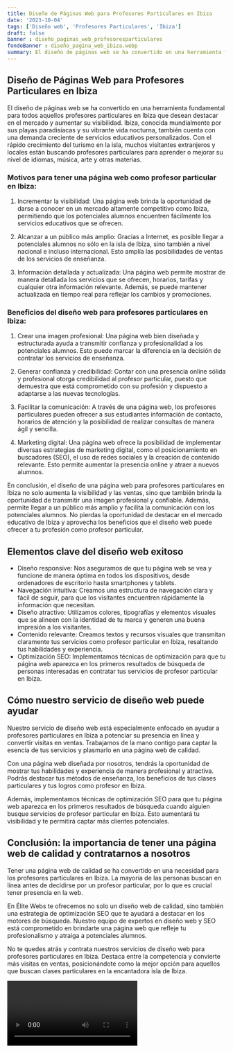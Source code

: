 ```yaml
---
title: Diseño de Páginas Web para Profesores Particulares en Ibiza
date: '2023-10-04'
tags: ['Diseño web', 'Profesores Particulares', 'Ibiza']
draft: false
banner : diseño_paginas_web_profesoresparticulares
fondoBanner : diseño_pagina_web_ibiza.webp
summary: El diseño de páginas web se ha convertido en una herramienta fundamental para todos aquellos profesores particulares en Ibiza que desean destacar en el mercado y aumentar su visibilidad. Ibiza, conocida mundialmente por sus playas paradisíacas y su vibrante vida nocturna, también cuenta con una demanda creciente de servicios educativos personalizados. Con el rápido crecimiento del turismo en la isla, muchos visitantes extranjeros y locales están buscando profesores particulares para aprender o mejorar su nivel de idiomas, música, arte y otras materias.
---
```


## Diseño de Páginas Web para Profesores Particulares en Ibiza

El diseño de páginas web se ha convertido en una herramienta fundamental para todos aquellos profesores particulares en Ibiza que desean destacar en el mercado y aumentar su visibilidad. Ibiza, conocida mundialmente por sus playas paradisíacas y su vibrante vida nocturna, también cuenta con una demanda creciente de servicios educativos personalizados. Con el rápido crecimiento del turismo en la isla, muchos visitantes extranjeros y locales están buscando profesores particulares para aprender o mejorar su nivel de idiomas, música, arte y otras materias.

### Motivos para tener una página web como profesor particular en Ibiza:

1. Incrementar la visibilidad: Una página web brinda la oportunidad de darse a conocer en un mercado altamente competitivo como Ibiza, permitiendo que los potenciales alumnos encuentren fácilmente los servicios educativos que se ofrecen.

2. Alcanzar a un público más amplio: Gracias a Internet, es posible llegar a potenciales alumnos no sólo en la isla de Ibiza, sino también a nivel nacional e incluso internacional. Esto amplía las posibilidades de ventas de los servicios de enseñanza.

3. Información detallada y actualizada: Una página web permite mostrar de manera detallada los servicios que se ofrecen, horarios, tarifas y cualquier otra información relevante. Además, se puede mantener actualizada en tiempo real para reflejar los cambios y promociones.

### Beneficios del diseño web para profesores particulares en Ibiza:

1. Crear una imagen profesional: Una página web bien diseñada y estructurada ayuda a transmitir confianza y profesionalidad a los potenciales alumnos. Esto puede marcar la diferencia en la decisión de contratar los servicios de enseñanza.

2. Generar confianza y credibilidad: Contar con una presencia online sólida y profesional otorga credibilidad al profesor particular, puesto que demuestra que está comprometido con su profesión y dispuesto a adaptarse a las nuevas tecnologías.

3. Facilitar la comunicación: A través de una página web, los profesores particulares pueden ofrecer a sus estudiantes información de contacto, horarios de atención y la posibilidad de realizar consultas de manera ágil y sencilla.

4. Marketing digital: Una página web ofrece la posibilidad de implementar diversas estrategias de marketing digital, como el posicionamiento en buscadores (SEO), el uso de redes sociales y la creación de contenido relevante. Esto permite aumentar la presencia online y atraer a nuevos alumnos.

En conclusión, el diseño de una página web para profesores particulares en Ibiza no solo aumenta la visibilidad y las ventas, sino que también brinda la oportunidad de transmitir una imagen profesional y confiable. Además, permite llegar a un público más amplio y facilita la comunicación con los potenciales alumnos. No pierdas la oportunidad de destacar en el mercado educativo de Ibiza y aprovecha los beneficios que el diseño web puede ofrecer a tu profesión como profesor particular.

<GifSeo />

<Cta />

## Elementos clave del diseño web exitoso

- Diseño responsive: Nos aseguramos de que tu página web se vea y funcione de manera óptima en todos los dispositivos, desde ordenadores de escritorio hasta smartphones y tablets.
- Navegación intuitiva: Creamos una estructura de navegación clara y fácil de seguir, para que los visitantes encuentren rápidamente la información que necesitan.
- Diseño atractivo: Utilizamos colores, tipografías y elementos visuales que se alineen con la identidad de tu marca y generen una buena impresión a los visitantes.
- Contenido relevante: Creamos textos y recursos visuales que transmitan claramente tus servicios como profesor particular en Ibiza, resaltando tus habilidades y experiencia.
- Optimización SEO: Implementamos técnicas de optimización para que tu página web aparezca en los primeros resultados de búsqueda de personas interesadas en contratar tus servicios de profesor particular en Ibiza.

## Cómo nuestro servicio de diseño web puede ayudar

Nuestro servicio de diseño web está especialmente enfocado en ayudar a profesores particulares en Ibiza a potenciar su presencia en línea y convertir visitas en ventas. Trabajamos de la mano contigo para captar la esencia de tus servicios y plasmarlo en una página web de calidad.

Con una página web diseñada por nosotros, tendrás la oportunidad de mostrar tus habilidades y experiencia de manera profesional y atractiva. Podrás destacar tus métodos de enseñanza, los beneficios de tus clases particulares y tus logros como profesor en Ibiza.

Además, implementamos técnicas de optimización SEO para que tu página web aparezca en los primeros resultados de búsqueda cuando alguien busque servicios de profesor particular en Ibiza. Esto aumentará tu visibilidad y te permitirá captar más clientes potenciales.

## Conclusión: la importancia de tener una página web de calidad y contratarnos a nosotros

Tener una página web de calidad se ha convertido en una necesidad para los profesores particulares en Ibiza. La mayoría de las personas buscan en línea antes de decidirse por un profesor particular, por lo que es crucial tener presencia en la web.

En Élite Webs te ofrecemos no solo un diseño web de calidad, sino también una estrategia de optimización SEO que te ayudará a destacar en los motores de búsqueda. Nuestro equipo de expertos en diseño web y SEO está comprometido en brindarte una página web que refleje tu profesionalismo y atraiga a potenciales alumnos.

No te quedes atrás y contrata nuestros servicios de diseño web para profesores particulares en Ibiza. Destaca entre la competencia y convierte más visitas en ventas, posicionándote como la mejor opción para aquellos que buscan clases particulares en la encantadora isla de Ibiza.

<Video />

<CtaBot job='Profesores Particulares' city='Ibiza'/>

<Gmaps query='Ibiza+españa+maps' />
